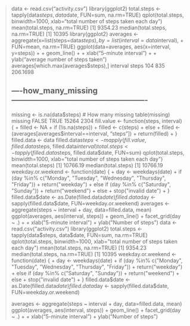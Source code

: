 > data <- read.csv("activity.csv")
> library(ggplot2)
> total.steps <- tapply(data$steps, data$date, FUN=sum, na.rm=TRUE)
> qplot(total.steps, binwidth=1000, xlab="total number of steps taken each day")
> mean(total.steps, na.rm=TRUE)
[1] 9354.23
> median(total.steps, na.rm=TRUE)
[1] 10395
> library(ggplot2)
> averages <- aggregate(x=list(steps=data$steps), by=list(interval=data$interval),
+                       FUN=mean, na.rm=TRUE)
> ggplot(data=averages, aes(x=interval, y=steps)) +
+   geom_line() +
+   xlab("5-minute interval") +
+   ylab("average number of steps taken")
> averages[which.max(averages$steps),]
    interval    steps
104      835 206.1698
> 
> 
> ## ----how_many_missing----------------------------------------------------
> missing <- is.na(data$steps)
> # How many missing
> table(missing)
missing
FALSE  TRUE 
15264  2304 
> fill.value <- function(steps, interval) {
+   filled <- NA
+   if (!is.na(steps))
+     filled <- c(steps)
+   else
+     filled <- (averages[averages$interval==interval, "steps"])
+   return(filled)
+ }
> filled.data <- data
> filled.data$steps <- mapply(fill.value, filled.data$steps, filled.data$interval)
> total.steps <- tapply(filled.data$steps, filled.data$date, FUN=sum)
> qplot(total.steps, binwidth=1000, xlab="total number of steps taken each day")
> mean(total.steps)
[1] 10766.19
> median(total.steps)
[1] 10766.19
> weekday.or.weekend <- function(date) {
+   day <- weekdays(date)
+   if (day %in% c("Monday", "Tuesday", "Wednesday", "Thursday", "Friday"))
+     return("weekday")
+   else if (day %in% c("Saturday", "Sunday"))
+     return("weekend")
+   else
+     stop("invalid date")
+ }
> filled.data$date <- as.Date(filled.data$date)
> filled.data$day <- sapply(filled.data$date, FUN=weekday.or.weekend)
> averages <- aggregate(steps ~ interval + day, data=filled.data, mean)
> ggplot(averages, aes(interval, steps)) + geom_line() + facet_grid(day ~ .) +
+   xlab("5-minute interval") + ylab("Number of steps")
> data <- read.csv("activity.csv")
> library(ggplot2)
> total.steps <- tapply(data$steps, data$date, FUN=sum, na.rm=TRUE)
> qplot(total.steps, binwidth=1000, xlab="total number of steps taken each day")
> mean(total.steps, na.rm=TRUE)
[1] 9354.23
> median(total.steps, na.rm=TRUE)
[1] 10395
> weekday.or.weekend <- function(date) {
+   day <- weekdays(date)
+   if (day %in% c("Monday", "Tuesday", "Wednesday", "Thursday", "Friday"))
+     return("weekday")
+   else if (day %in% c("Saturday", "Sunday"))
+     return("weekend")
+   else
+     stop("invalid date")
+ }
> filled.data$date <- as.Date(filled.data$date)
> filled.data$day <- sapply(filled.data$date, FUN=weekday.or.weekend)
> 
> 
> averages <- aggregate(steps ~ interval + day, data=filled.data, mean)
> ggplot(averages, aes(interval, steps)) + geom_line() + facet_grid(day ~ .) +
+   xlab("5-minute interval") + ylab("Number of steps")
> 
